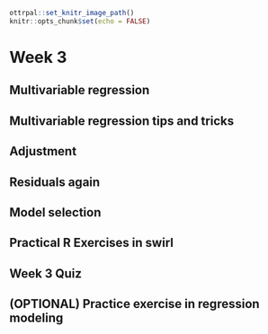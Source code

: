 ```r
ottrpal::set_knitr_image_path()
knitr::opts_chunk$set(echo = FALSE)
```

# Week 3

## Multivariable regression


## Multivariable regression tips and tricks


## Adjustment


## Residuals again



## Model selection


## Practical R Exercises in swirl


## Week 3 Quiz


## (OPTIONAL) Practice exercise in regression modeling


